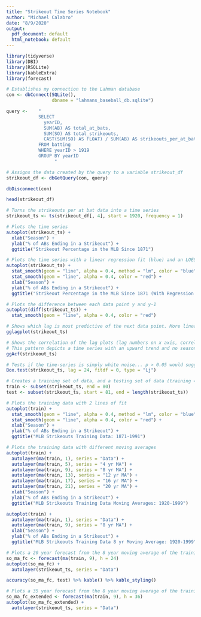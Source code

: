 ```yaml
---
title: "Strikeout Time Series Notebook"
author: "Michael Calabro"
date: "8/9/2020"
output:
  pdf_document: default
  html_notebook: default
---
```


```r
library(tidyverse)
library(DBI)
library(RSQLite)
library(kableExtra)
library(forecast)

```

```r
# Establishes my connection to the Lahman database
con <- dbConnect(SQLite(), 
                 dbname = "lahmans_baseball_db.sqlite")
```

```r
query <-    "
            SELECT 
              yearID,
              SUM(AB) AS total_at_bats,
              SUM(SO) AS total_strikeouts,
              CAST(SUM(SO) AS FLOAT) / SUM(AB) AS strikeouts_per_at_bat
            FROM batting
            WHERE yearID > 1919
            GROUP BY yearID
                  "

# Assigns the data created by the query to a variable strikeout_df
strikeout_df <- dbGetQuery(con, query)

dbDisconnect(con)
```

```r
head(strikeout_df)
```
\newpage
```r
# Turns the strikeouts per at bat data into a time series
strikeout_ts <- ts(strikeout_df[, 4], start = 1920, frequency = 1)
```

```r
# Plots the time series
autoplot(strikeout_ts) +
  xlab("Season") +
  ylab("% of ABs Ending in a Strikeout") +
  ggtitle("Strikeout Percentage in the MLB Since 1871")
```
\newpage
```r
# Plots the time series with a linear regression fit (blue) and an LOESS fit
autoplot(strikeout_ts) +
  stat_smooth(geom = "line", alpha = 0.4, method = "lm", color = "blue") +
  stat_smooth(geom = "line", alpha = 0.4, color = "red") +
  xlab("Season") +
  ylab("% of ABs Ending in a Strikeout") +
  ggtitle("Strikeout Percentage in the MLB Since 1871 (With Regression Lines)")
```
\newpage
```r
# Plots the difference between each data point y and y-1
autoplot(diff(strikeout_ts)) +
  stat_smooth(geom = "line", alpha = 0.4, color = "red")
```
\newpage
```r
# Shows which lag is most predictive of the next data point. More linear = better predictor
gglagplot(strikeout_ts)
```
\newpage
```r
# Shows the correlation of the lag plots (lag numbers on x axis, correlation on y axis)
# This pattern depicts a time series with an upward trend and no seasonality
ggAcf(strikeout_ts)
```
\newpage
```r
# Tests if the time-series is simply white noise... p > 0.05 would suggest just white noise
Box.test(strikeout_ts, lag = 24, fitdf = 0, type = "Lj")
```

```r
# Creates a training set of data, and a testing set of data (training = 1920-1990, test = 1991-2019)
train <- subset(strikeout_ts, end = 80)
test <- subset(strikeout_ts, start = 81, end = length(strikeout_ts))
```

```r
# Plots the training data with 2 lines of fit
autoplot(train) +
  stat_smooth(geom = "line", alpha = 0.4, method = "lm", color = "blue") +
  stat_smooth(geom = "line", alpha = 0.4, color = "red") +
  xlab("Season") +
  ylab("% of ABs Ending in a Strikeout") +
  ggtitle("MLB Strikeouts Training Data: 1871-1991")
```
\newpage
```r
# Plots the training data with different moving averages
autoplot(train) + 
  autolayer(ma(train, 1), series = "Data") +
  autolayer(ma(train, 5), series = "4 yr MA") +
  autolayer(ma(train, 9), series = "8 yr MA") +
  autolayer(ma(train, 13), series = "12 yr MA") +
  autolayer(ma(train, 17), series = "16 yr MA") +
  autolayer(ma(train, 21), series = "20 yr MA") +
  xlab("Season") +
  ylab("% of ABs Ending in a Strikeout") +
  ggtitle("MLB Strikeouts Training Data Moving Averages: 1920-1999")
```
\newpage
```r
autoplot(train) + 
  autolayer(ma(train, 1), series = "Data") +
  autolayer(ma(train, 9), series = "8 yr MA") +
  xlab("Season") +
  ylab("% of ABs Ending in a Strikeout") +
  ggtitle("MLB Strikeouts Training Data 8 yr Moving Average: 1920-1999")
```
\newpage
```r
# Plots a 20 year forecast from the 8 year moving average of the training data, along with the full raw time series
so_ma_fc <- forecast(ma(train, 9), h = 24)
autoplot(so_ma_fc) +
  autolayer(strikeout_ts, series = "Data")
```
\newpage
```r
accuracy(so_ma_fc, test) %>% kable() %>% kable_styling()
```

```r
# Plots a 35 year forecast from the 8 year moving average of the training data, along with the full raw time series
so_ma_fc_extended <- forecast(ma(train, 9), h = 36)
autoplot(so_ma_fc_extended) +
  autolayer(strikeout_ts, series = "Data")
```


